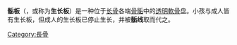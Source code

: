 {{Infobox anatomy
| Name        = 骺板 
| Latin       = lamina epiphysialis
| Image       = Tib fib growth plates.jpg
| Caption     = 12岁大小孩的小腿X光片，显示出胫骨与腓骨下端的生长板
| Image2      = Hypertrophic Zone of Epiphyseal Plate.jpg
| Caption2    = 骺板的肥大区表现为三个区：成熟区（顶部）、退化区（中部）以及暂时钙化区（底部）
| Precursor   =
| System      =
| Artery      =
| Vein        =
| Nerve       =
| Lymph       =
}}
'''骺板'''（{{lang-en|Epiphyseal plate}}，或称为'''生长板'''）是一种位于[[长骨|长骨]]各端[[骨骺|骨骺]]中的[[透明軟骨|透明軟骨]]盘。小孩与成人皆有生长板，但成人的生长板已停止生长，并被'''骺线'''取而代之。

{{Bone and cartilage}}
[[Category:長骨|Category:長骨]]